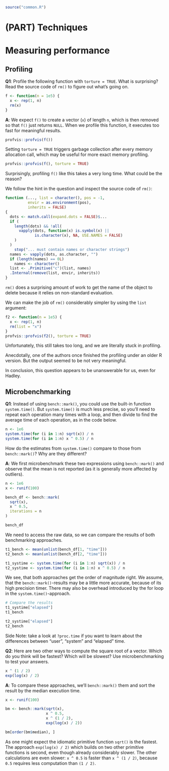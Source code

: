```r
source("common.R")
```

# (PART) Techniques {-} 
\stepcounter{chapter}

# Measuring performance
<!-- 23 -->

## Profiling
<!-- 23.2 -->

__[Q1]{.Q}__: Profile the following function with `torture = TRUE`. What is surprising? Read the source code of `rm()` to figure out what's going on.

```r
f <- function(n = 1e5) {
  x <- rep(1, n)
  rm(x)
}
```

__[A]{.solved}__: We expect `f()` to create a vector (`x`) of length `n`, which is then removed so that `f()` just returns `NULL`. When we profile this function, it executes too fast for meaningful results.

```r
profvis::profvis(f())
```

Setting `torture = TRUE` triggers garbage collection after every memory allocation call, which may be useful for more exact memory profiling.

```r
profvis::profvis(f(), torture = TRUE)
```

Surprisingly, profiling `f()` like this takes a very long time. What could be the reason?

We follow the hint in the question and inspect the source code of `rm()`:

```r
function (..., list = character(), pos = -1,
          envir = as.environment(pos), 
          inherits = FALSE) 
{
  dots <- match.call(expand.dots = FALSE)$...
  if (
    length(dots) && !all(
      vapply(dots, function(x) is.symbol(x) || 
             is.character(x), NA, USE.NAMES = FALSE)
    )
  ) 
    stop("... must contain names or character strings")
  names <- vapply(dots, as.character, "")
  if (length(names) == 0L) 
    names <- character()
  list <- .Primitive("c")(list, names)
  .Internal(remove(list, envir, inherits))
}
```

`rm()` does a surprising amount of work to get the name of the object to delete because it relies on non-standard evaluation.

We can make the job of `rm()` considerably simpler by using the `list` argument:

```r
f2 <- function(n = 1e5) {
  x <- rep(1, n)
  rm(list = "x")
}
profvis::profvis(f2(), torture = TRUE)
```

Unfortunately, this still takes too long, and we are literally stuck in profiling.

Anecdotally, one of the authors once finished the profiling under an older R version. But the output seemed to be not very meaningful.

In conclusion, this question appears to be unanswerable for us, even for Hadley.

## Microbenchmarking
<!-- 23.3 -->

__[Q1]{.Q}__: Instead of using `bench::mark()`, you could use the built-in function `system.time()`. But `system.time()` is much less precise, so you'll need to repeat each operation many times with a loop, and then divide to find the average time of each operation, as in the code below.

```r
n <- 1e6
system.time(for (i in 1:n) sqrt(x)) / n
system.time(for (i in 1:n) x ^ 0.5) / n
```

How do the estimates from `system.time()` compare to those from `bench::mark()`? Why are they different?

__[A]{.solved}__: We first microbenchmark these two expressions using `bench::mark()` and observe that the mean is not reported (as it is generally more affected by outliers).

```r
n <- 1e6
x <- runif(100)

bench_df <- bench::mark(
  sqrt(x), 
  x ^ 0.5,
  iterations = n
)

bench_df
```

We need to access the raw data, so we can compare the results of both benchmarking approaches.

```r
t1_bench <- mean(unlist(bench_df[1, "time"]))
t2_bench <- mean(unlist(bench_df[2, "time"]))

t1_systime <- system.time(for (i in 1:n) sqrt(x)) / n
t2_systime <- system.time(for (i in 1:n) x ^ 0.5) / n
```

We see, that both approaches get the order of magnitude right. We assume, that the `bench::mark()`-results may be a little more accurate, because of its high precision timer. There may also be overhead introduced by the for loop in the `system.time()`-approach.

```r
# Compare the results
t1_systime["elapsed"]
t1_bench

t2_systime["elapsed"]
t2_bench
```

Side Note: take a look at `?proc.time` if you want to learn about the differences between "user", "system" and "elapsed" time.

__[Q2]{.Q}__: Here are two other ways to compute the square root of a vector. Which do you think will be fastest? Which will be slowest? Use microbenchmarking to test your answers.

```r
x ^ (1 / 2)
exp(log(x) / 2)
```

__[A]{.solved}__: To compare these approaches, we'll `bench::mark()` them and sort the result by the median execution time.

```r
x <- runif(100)

bm <- bench::mark(sqrt(x),
                  x ^ 0.5,
                  x ^ (1 / 2),
                  exp(log(x) / 2))

bm[order(bm$median), ]
```

As one might expect the idiomatic primitive function `sqrt()` is the fastest. The approach `exp(log(x) / 2)` which builds on two other primitive functions is second, even though already considerably slower. The other calculations are even slower: `x ^ 0.5` is faster than `x ^ (1 / 2)`, because `0.5` requires less computation than `(1 / 2)`.
